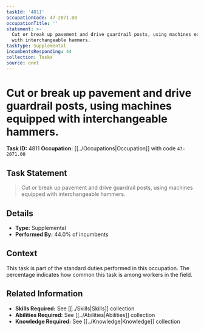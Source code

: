 ```yaml
---
taskId: '4811'
occupationCode: 47-2071.00
occupationTitle: ''
statement: >-
  Cut or break up pavement and drive guardrail posts, using machines equipped
  with interchangeable hammers.
taskType: Supplemental
incumbentsResponding: 44
collection: Tasks
source: onet
---
```

# Cut or break up pavement and drive guardrail posts, using machines equipped with interchangeable hammers.

**Task ID:** 4811
**Occupation:** [[../Occupations|Occupation]] with code `47-2071.00`

## Task Statement

> Cut or break up pavement and drive guardrail posts, using machines equipped with interchangeable hammers.

## Details

- **Type:** Supplemental
- **Performed By:** 44.0% of incumbents

## Context

This task is part of the standard duties performed in this occupation. The percentage indicates how common this task is among workers in the field.

## Related Information

- **Skills Required:** See [[../Skills|Skills]] collection
- **Abilities Required:** See [[../Abilities|Abilities]] collection
- **Knowledge Required:** See [[../Knowledge|Knowledge]] collection
